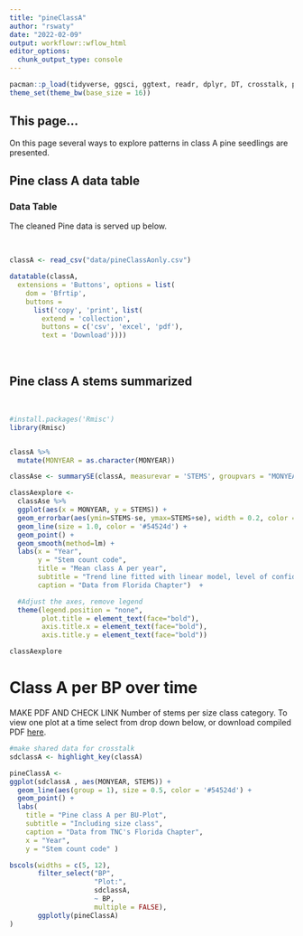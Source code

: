 ```yaml
---
title: "pineClassA"
author: "rswaty"
date: "2022-02-09"
output: workflowr::wflow_html
editor_options:
  chunk_output_type: console
---
```



```r
pacman::p_load(tidyverse, ggsci, ggtext, readr, dplyr, DT, crosstalk, plotly, ggforce, slickR)
theme_set(theme_bw(base_size = 16))
```



## This page...
On this page several ways to explore patterns in class A pine seedlings are presented.  


## Pine class A data table
### Data Table
The cleaned Pine data is served up below.  

<br>

```r
classA <- read_csv("data/pineClassAonly.csv")

datatable(classA,
  extensions = 'Buttons', options = list(
    dom = 'Bfrtip',
    buttons = 
      list('copy', 'print', list(
        extend = 'collection',
        buttons = c('csv', 'excel', 'pdf'),
        text = 'Download'))))
```

<br>


## Pine class A stems summarized

<br>

```r

#install.packages('Rmisc')
library(Rmisc)


classA %>%
  mutate(MONYEAR = as.character(MONYEAR)) 

classAse <- summarySE(classA, measurevar = 'STEMS', groupvars = "MONYEAR")
```


```r



classAexplore <-
  classAse %>%
  ggplot(aes(x = MONYEAR, y = STEMS)) +
  geom_errorbar(aes(ymin=STEMS-se, ymax=STEMS+se), width = 0.2, color = '#9c9991', size = 0.8) +
  geom_line(size = 1.0, color = '#54524d') +
  geom_point() +
  geom_smooth(method=lm) +
  labs(x = "Year",
       y = "Stem count code",
       title = "Mean class A per year",
       subtitle = "Trend line fitted with linear model, level of confidence (SE) = 0.95",
       caption = "Data from Florida Chapter")  +

  #Adjust the axes, remove legend
  theme(legend.position = "none",
        plot.title = element_text(face="bold"),
        axis.title.x = element_text(face="bold"),
        axis.title.y = element_text(face="bold"))

classAexplore 


```


# Class A per BP over time

MAKE PDF AND CHECK LINK
Number of stems per size class category.  To view one plot at a time select from drop down below, or download compiled PDF [here](https://github.com/rswaty/ABRPweb/find/master). 

```r
#make shared data for crosstalk
sdclassA <- highlight_key(classA)

```


```r
pineClassA <-  
ggplot(sdclassA , aes(MONYEAR, STEMS)) +
  geom_line(aes(group = 1), size = 0.5, color = '#54524d') +
  geom_point() +
  labs(
    title = "Pine class A per BU-Plot",
    subtitle = "Including size class",
    caption = "Data from TNC's Florida Chapter",
    x = "Year",
    y = "Stem count code" ) 

bscols(widths = c(5, 12),
       filter_select("BP", 
                     "Plot:", 
                     sdclassA, 
                     ~ BP,
                     multiple = FALSE),
       ggplotly(pineClassA)
)

```

